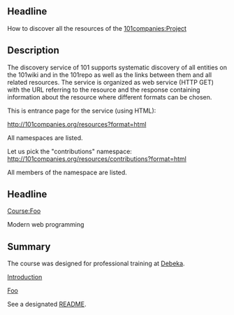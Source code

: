 == Headline ==

How to discover all the resources of the [[101companies:Project]]

== Description ==

The discovery service of 101 supports systematic discovery of all entities on the 101wiki and in the 101repo as well as the links between them and all related resources. The service is organized as web service (HTTP GET) with the URL referring to the resource and the response containing information about the resource where different formats can be chosen. 

This is entrance page for the service (using HTML):

http://101companies.org/resources?format=html

All namespaces are listed.

Let us pick the "contributions" namespace: http://101companies.org/resources/contributions?format=html

All members of the namespace are listed.


== Headline ==

[[Course:Foo]]

Modern web programming

== Summary ==

The course was designed for professional training at [http://www.debeka.de Debeka].

[[Script:Introduction_to_functional_programming | Introduction]]

[[Script:bla_bla_bla_bla | Foo]]

See a designated [https://github.com/101companies/101haskell/blob/master/contributions/haskellStarter/README.md README].
